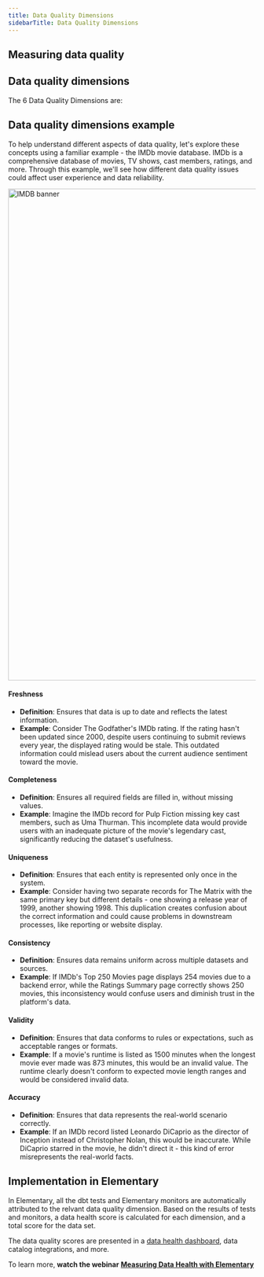 ```yaml
---
title: Data Quality Dimensions
sidebarTitle: Data Quality Dimensions
---
```


## Measuring data quality

<Snippet file="cloud/features/data-health/data-health-intro.mdx" />


## Data quality dimensions

The 6 Data Quality Dimensions are:

<Snippet file="cloud/features/data-health/data-quality-dimensions.mdx" />

## Data quality dimensions example

To help understand different aspects of data quality, let's explore these concepts using a familiar example - the IMDb movie database. 
IMDb is a comprehensive database of movies, TV shows, cast members, ratings, and more. 
Through this example, we'll see how different data quality issues could affect user experience and data reliability.

<Frame>
  <div className="dark:bg-white rounded-md p-1">
    <img
      src="https://res.cloudinary.com/diuctyblm/image/upload/v1729685094/c8373447-3cfd-4181-aef6-31e26f9a3414-731323186_yqzaqc.jpg"
      alt="IMDB banner"
      width="1000"
    />
  </div>
</Frame>

#### Freshness
- **Definition**: Ensures that data is up to date and reflects the latest information.
- **Example**: Consider The Godfather's IMDb rating. If the rating hasn't been updated since 2000, despite users continuing to submit reviews every year, the displayed rating would be stale. This outdated information could mislead users about the current audience sentiment toward the movie.

#### Completeness
- **Definition**: Ensures all required fields are filled in, without missing values.
- **Example**: Imagine the IMDb record for Pulp Fiction missing key cast members, such as Uma Thurman. This incomplete data would provide users with an inadequate picture of the movie's legendary cast, significantly reducing the dataset's usefulness.

#### Uniqueness
- **Definition**: Ensures that each entity is represented only once in the system.
- **Example**: Consider having two separate records for The Matrix with the same primary key but different details - one showing a release year of 1999, another showing 1998. This duplication creates confusion about the correct information and could cause problems in downstream processes, like reporting or website display.

#### Consistency
- **Definition**: Ensures data remains uniform across multiple datasets and sources.
- **Example**: If IMDb's Top 250 Movies page displays 254 movies due to a backend error, while the Ratings Summary page correctly shows 250 movies, this inconsistency would confuse users and diminish trust in the platform's data.

#### Validity
- **Definition**: Ensures that data conforms to rules or expectations, such as acceptable ranges or formats.
- **Example**: If a movie's runtime is listed as 1500 minutes when the longest movie ever made was 873 minutes, this would be an invalid value. The runtime clearly doesn't conform to expected movie length ranges and would be considered invalid data.

#### Accuracy
- **Definition**: Ensures that data represents the real-world scenario correctly.
- **Example**: If an IMDb record listed Leonardo DiCaprio as the director of Inception instead of Christopher Nolan, this would be inaccurate. While DiCaprio starred in the movie, he didn't direct it - this kind of error misrepresents the real-world facts.


## Implementation in Elementary

In Elementary, all the dbt tests and Elementary monitors are automatically attributed to the relvant data quality dimension. 
Based on the results of tests and monitors, a data health score is calculated for each dimension, and a total score for the data set. 

The data quality scores are presented in a [data health dashboard](cloud/features/collaboration-and-communication/data-health#data-health-dashboard), data catalog integrations, and more. 

<Tip>To learn more, **watch the webinar** [**Measuring Data Health with Elementary**](https://www.elementary-data.com/webinar/measuring-data-health-with-elementary)</Tip>